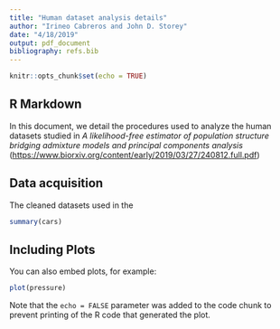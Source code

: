 ```yaml
---
title: "Human dataset analysis details"
author: "Irineo Cabreros and John D. Storey"
date: "4/18/2019"
output: pdf_document
bibliography: refs.bib
---
```


```r
knitr::opts_chunk$set(echo = TRUE)
```

## R Markdown

In this document, we detail the procedures used to analyze the human datasets studied in _A likelihood-free estimator of population structure bridging admixture models and principal components analysis_ (<https://www.biorxiv.org/content/early/2019/03/27/240812.full.pdf>) 

## Data acquisition

The cleaned datasets used in the 


```r
summary(cars)
```

## Including Plots

You can also embed plots, for example:

```r
plot(pressure)
```

Note that the `echo = FALSE` parameter was added to the code chunk to prevent printing of the R code that generated the plot.
